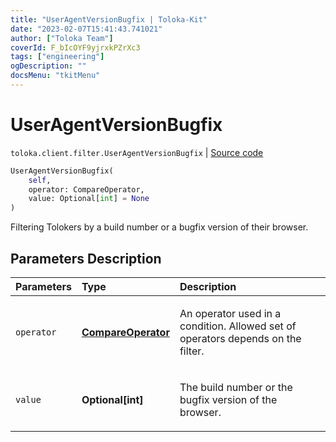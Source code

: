 ```yaml
---
title: "UserAgentVersionBugfix | Toloka-Kit"
date: "2023-02-07T15:41:43.741021"
author: ["Toloka Team"]
coverId: F_bIcOYF9yjrxkPZrXc3
tags: ["engineering"]
ogDescription: ""
docsMenu: "tkitMenu"
---
```


# UserAgentVersionBugfix
`toloka.client.filter.UserAgentVersionBugfix` | [Source code](https://github.com/Toloka/toloka-kit/blob/v1.1.3/src/client/filter.py#L733)

```python
UserAgentVersionBugfix(
    self,
    operator: CompareOperator,
    value: Optional[int] = None
)
```

Filtering Tolokers by a build number or a bugfix version of their browser.

## Parameters Description

| Parameters | Type | Description |
| :----------| :----| :-----------|
`operator`|**[CompareOperator](/docs-new/toloka-kit/reference/toloka.client.primitives.operators.CompareOperator)**|<p>An operator used in a condition. Allowed set of operators depends on the filter.</p>
`value`|**Optional\[int\]**|<p>The build number or the bugfix version of the browser.</p>
